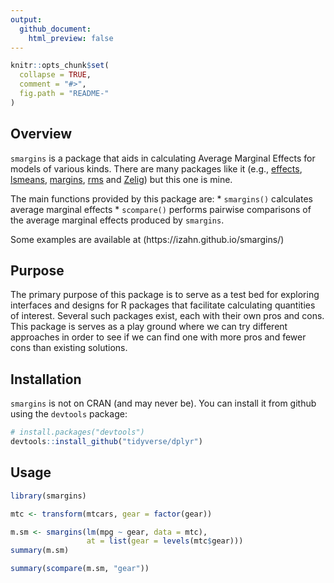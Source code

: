 ```yaml
---
output:
  github_document:
    html_preview: false
---
```


<!-- README.md is generated from README.Rmd. Please edit that file -->

```r
knitr::opts_chunk$set(
  collapse = TRUE,
  comment = "#>",
  fig.path = "README-"
)
```

## Overview

`smargins` is a package that aids in calculating Average Marginal
Effects for models of various kinds. There are many packages like it
(e.g., [effects](https://cran.rstudio.com/web/packages/effects/),
[lsmeans](https://cran.rstudio.com/web/packages/lsmeans/),
[margins](https://cran.rstudio.com/web/packages/margins/), [rms](https://cran.rstudio.com/web/packages/rms/) and
[Zelig](https://cran.rstudio.com/web/packages/Zelig/)) but this one is
mine.

The main functions provided by this package are:
* `smargins()` calculates average marginal effects
* `scompare()` performs pairwise comparisons of the average marginal effects produced by `smargins`.

Some examples are available at (https://izahn.github.io/smargins/)

## Purpose

The primary purpose of this package is to serve as a test bed for exploring interfaces and designs for R packages that facilitate calculating quantities of interest. Several such packages exist, each with their own pros and cons. This package is serves as a play ground where we can try different approaches in order to see if we can find one with more pros and fewer cons than existing solutions.

## Installation

`smargins` is not on CRAN (and may never be). You can install it from github using the `devtools` package:

```r
# install.packages("devtools")
devtools::install_github("tidyverse/dplyr")
```

## Usage

```r
library(smargins)

mtc <- transform(mtcars, gear = factor(gear))

m.sm <- smargins(lm(mpg ~ gear, data = mtc),
                 at = list(gear = levels(mtc$gear)))
summary(m.sm)

summary(scompare(m.sm, "gear"))

```

